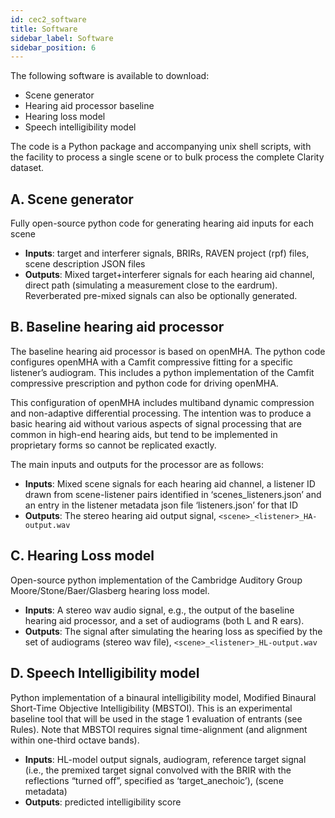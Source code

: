 ```yaml
---
id: cec2_software
title: Software
sidebar_label: Software
sidebar_position: 6
---
```


The following software is available to download:

- Scene generator
- Hearing aid processor baseline
- Hearing loss model
- Speech intelligibility model

The code is a Python package and accompanying unix shell scripts, with the facility to process a single scene or to bulk process the complete Clarity dataset.

## A. Scene generator

Fully open-source python code for generating hearing aid inputs for each scene

- **Inputs**: target and interferer signals, BRIRs, RAVEN project (rpf) files, scene description JSON files
- **Outputs**: Mixed target+interferer signals for each hearing aid channel, direct path (simulating a measurement close to the eardrum). Reverberated pre-mixed signals can also be optionally generated.

## B. Baseline hearing aid processor

The baseline hearing aid processor is based on openMHA. The python code configures openMHA with a Camfit compressive fitting for a specific listener’s audiogram. This includes a python implementation of the Camfit compressive prescription and python code for driving openMHA.

This configuration of openMHA includes multiband dynamic compression and non-adaptive differential processing. The intention was to produce a basic hearing aid without various aspects of signal processing that are common in high-end hearing aids, but tend to be implemented in proprietary forms so cannot be replicated exactly.

The main inputs and outputs for the processor are as follows:

- **Inputs**: Mixed scene signals for each hearing aid channel, a listener ID drawn from scene-listener pairs identified in ‘scenes_listeners.json’ and an entry in the listener metadata json file ‘listeners.json’ for that ID
- **Outputs**: The stereo hearing aid output signal, `<scene>_<listener>_HA-output.wav`

## C. Hearing Loss model

Open-source python implementation of the Cambridge Auditory Group Moore/Stone/Baer/Glasberg hearing loss model.

- **Inputs**: A stereo wav audio signal, e.g., the output of the baseline hearing aid processor, and a set of audiograms (both L and R ears).
- **Outputs**:  The signal after simulating the hearing loss as specified by the set of audiograms (stereo wav file), `<scene>_<listener>_HL-output.wav`

## D. Speech Intelligibility model

Python implementation of a binaural intelligibility model, Modified Binaural Short-Time Objective Intelligibility (MBSTOI). This is an experimental baseline tool that will be used in the stage 1 evaluation of entrants (see Rules). Note that MBSTOI requires signal time-alignment (and alignment within one-third octave bands).

- **Inputs**:  HL-model output signals, audiogram, reference target signal (i.e., the premixed target signal convolved with the BRIR with the reflections “turned off”, specified as ‘target_anechoic’), (scene metadata)
- **Outputs**: predicted intelligibility score
